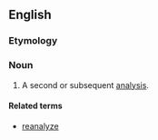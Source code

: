 ==English==

===Etymology===
{{prefix|re|analysis}}

===Noun===
{{en-noun|reanalyses}}

# A second or subsequent [[analysis]].

====Related terms====
*[[reanalyze]]